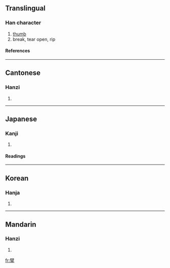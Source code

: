 ==Translingual==
===Han character===
{{Han char|rn=64|rad=手|as=13|sn=16|four=7050<sub>2</sub>|canj=尸十手 (SJQ)}}
# [[thumb]]
# break, tear open, rip
====References====
{{Han ref|kx=0459.080|dkj=12835|dj=0808.070|hdz=31966.050|uh=64D8|ud=25816|bh=C0BC|bd=49340}}

----
==Cantonese==
===Hanzi===
{{yue-hanzi|jyut=|y=mak3}}
# {{defn|Cantonese}}

----
==Japanese==
===Kanji===
{{ja-kanji|grade=|rs=手13}}
# {{defn|Japanese}} 
====Readings====
{{ja-readings|on=[[はく]] (haku), [[へき]] (heki), [[びゃく]] (byaku)|kun=[[さく]] (saku)}}

----
==Korean==
===Hanja===
{{ko-hanja|hangeul=벽|eumhun=|rv=byeok|mr=pyŏk|y=pyek}}
# {{defn|Korean}}

----
==Mandarin==
===Hanzi===
{{cmn-hanzi|pin=[[bò]] (bo4), [[sòu]] (sou4)|wg=po<sup>4</sup>, sou<sup>4</sup>}}
# {{defn|Mandarin}}

[[fr:擘]]